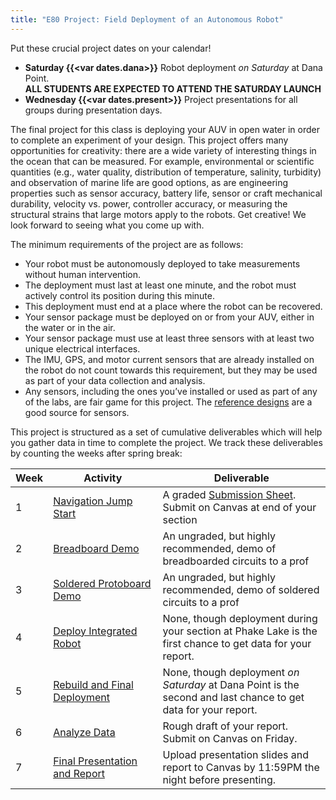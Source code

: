 ```yaml
---
title: "E80 Project: Field Deployment of an Autonomous Robot"
---
```


Put these crucial project dates on your calendar!

- **Saturday {{<var dates.dana>}}**  Robot deployment *on Saturday*  at Dana Point. <br> **ALL STUDENTS ARE EXPECTED TO ATTEND THE SATURDAY LAUNCH**
- **Wednesday {{<var dates.present>}}**  Project presentations for all groups during presentation days.

The final project for this class is deploying your AUV in open water in order to complete an experiment of your design.  This project offers many opportunities for creativity: there are a wide variety of interesting things in the ocean that can be measured. For example, environmental or scientific quantities (e.g., water quality, distribution of temperature, salinity, turbidity) and observation of marine life are good options, as are engineering properties such as sensor accuracy, battery life, sensor or craft mechanical durability, velocity vs. power, controller accuracy, or measuring the structural strains that large motors apply to the robots.  Get creative! We look forward to seeing what you come up with.

The minimum requirements of the project are as follows:

* Your robot must be autonomously deployed to take measurements without human intervention. 
* The deployment must last at least one minute, and the robot must actively control its position during this minute.
* This deployment must end at a place where the robot can be recovered.
* Your sensor package must be deployed on or from your AUV, either in the water or in the air.
* Your sensor package must use at least three sensors with at least two unique electrical interfaces.
* The IMU, GPS, and motor current sensors that are already installed on the robot do not count towards this requirement, but they may be used as part of your data collection and analysis.
* Any sensors, including the ones you've installed or used as part of any of the labs, are fair game for this project. The [reference designs](/reference/design/) are a good source for sensors.

This project is structured as a set of cumulative deliverables which will help you gather data in time to complete the project. We track these deliverables by counting the weeks after spring break:

| Week | Activity                                         | Deliverable                                                                  |
|------|--------------------------------------------------|------------------------------------------------------------------------------|
|  1   | [Navigation Jump Start](/project/navigation)     | A graded [Submission Sheet](/project/navigation/submission.qmd). Submit on Canvas at end of your section |
|  2   | [Breadboard Demo](/project/build)                | An ungraded, but highly recommended, demo of breadboarded circuits to a prof | 
|  3   | [Soldered Protoboard Demo](/project/build)       | An ungraded, but highly recommended, demo of soldered circuits to a prof     | 
|  4   | [Deploy Integrated Robot](/project/field)        | None, though deployment during your section at Phake Lake is the first chance to get data for your report.   | 
|  5   | [Rebuild and Final Deployment](/project/field)   | None, though deployment *on Saturday* at Dana Point is the second and last chance to get data for your report. | 
|  6   | [Analyze Data](/project/report)                  | Rough draft of your report. Submit on Canvas on Friday.                      |
|  7   | [Final Presentation and Report](/project/report) | Upload presentation slides and report to Canvas by 11:59PM the night before presenting. |



